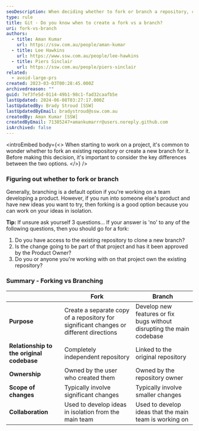 ```yaml
---
seoDescription: When deciding whether to fork or branch a repository, consider the purpose, relationship to the original codebase, ownership, scope of changes, and collaboration aspects.
type: rule
title: Git - Do you know when to create a fork vs a branch?
uri: fork-vs-branch
authors:
  - title: Aman Kumar
    url: https://ssw.com.au/people/aman-kumar
  - title: Lee Hawkins
    url: https://www.ssw.com.au/people/lee-hawkins
  - title: Piers Sinclair
    url: https://ssw.com.au/people/piers-sinclair
related:
  - avoid-large-prs
created: 2023-03-03T00:28:45.000Z
archivedreason: ""
guid: 7ef3fe5d-0114-49b1-98c1-fad32caafb5e
lastUpdated: 2024-06-08T03:27:17.000Z
lastUpdatedBy: Brady Stroud [SSW]
lastUpdatedByEmail: bradystroud@ssw.com.au
createdBy: Aman Kumar [SSW]
createdByEmail: 71385247+amankumarrr@users.noreply.github.com
isArchived: false
---
```


<introEmbed
  body={<>
When starting to work on a project, it's common to wonder whether to fork an existing repository or create a new branch for it. Before making this decision, it's important to consider the key differences between the two options.
  </>}
/>
### Figuring out whether to fork or branch

Generally, branching is a default option if you're working on a team developing a product. However, if you run into someone else's product and have new ideas you want to try, then forking is a good option because you can work on your ideas in isolation.

**Tip:** If unsure ask yourself 3 questions...
If your answer is 'no' to any of the following questions, then you should go for a fork:

1. Do you have access to the existing repository to clone a new branch?
2. Is the change going to be part of that project and has it been approved by the Product Owner?
3. Do you or anyone you're working with on that project own the existing repository?

### Summary - Forking vs Branching

|                                           | Fork                                                                                   | Branch                                                                |
| ----------------------------------------- | -------------------------------------------------------------------------------------- | --------------------------------------------------------------------- |
| **Purpose**                               | Create a separate copy of a repository for significant changes or different directions | Develop new features or fix bugs without disrupting the main codebase |
| **Relationship to the original codebase** | Completely independent repository                                                      | Linked to the original repository                                     |
| **Ownership**                             | Owned by the user who created them                                                     | Owned by the repository owner                                         |
| **Scope of changes**                      | Typically involve significant changes                                                  | Typically involve smaller changes                                     |
| **Collaboration**                         | Used to develop ideas in isolation from the main team                                  | Used to develop ideas that the main team is working on                |
